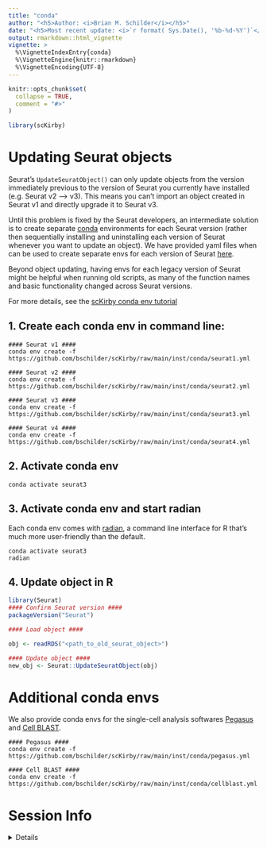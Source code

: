 ```yaml
---
title: "conda"
author: "<h5>Author: <i>Brian M. Schilder</i></h5>"  
date: "<h5>Most recent update: <i>`r format( Sys.Date(), '%b-%d-%Y')`</i></h5>" 
output: rmarkdown::html_vignette
vignette: >
  %\VignetteIndexEntry{conda}
  %\VignetteEngine{knitr::rmarkdown}
  %\VignetteEncoding{UTF-8}
---
```


```r
knitr::opts_chunk$set(
  collapse = TRUE,
  comment = "#>"
) 
```

```r
library(scKirby)
```

# Updating Seurat objects 
 
Seurat's `UpdateSeuratObject()` can only update objects from the version immediately previous to the version of Seurat you currently have installed (e.g. Seurat v2 --> v3). This means you can't import an object created in Seurat v1 and directly upgrade it to Seurat v3. 

Until this problem is fixed by the Seurat developers, an intermediate solution is to create separate [conda](https://conda.io/projects/conda/en/latest/index.html) environments for each Seurat version (rather then sequentially installing and uninstalling each version of Seurat whenever you want to update an object). We have provided yaml files when can be used to create separate envs for each version of Seurat [here](https://github.com/bschilder/scKirby/tree/main/inst/conda). 

Beyond object updating, having envs for each legacy version of Seurat might be helpful when running old scripts, as many of the function names and basic functionality changed across Seurat versions. 

For more details, see the [scKirby conda env tutorial](https://bschilder.github.io/scKirby/articles/conda.html)

## 1. Create each conda env in command line:  

```
#### Seurat v1 #### 
conda env create -f https://github.com/bschilder/scKirby/raw/main/inst/conda/seurat1.yml

#### Seurat v2 #### 
conda env create -f https://github.com/bschilder/scKirby/raw/main/inst/conda/seurat2.yml

#### Seurat v3 #### 
conda env create -f https://github.com/bschilder/scKirby/raw/main/inst/conda/seurat3.yml

#### Seurat v4 #### 
conda env create -f https://github.com/bschilder/scKirby/raw/main/inst/conda/seurat4.yml
```

## 2. Activate conda env

```
conda activate seurat3
```

## 3. Activate conda env and start radian 

Each conda env comes with [radian](https://github.com/randy3k/radian), a command line interface for R that's much more user-friendly than the default.  

```
conda activate seurat3
radian 
```

## 4. Update object in R

```R
library(Seurat) 
#### Confirm Seurat version ####
packageVersion("Seurat")

#### Load object ####

obj <- readRDS("<path_to_old_seurat_object>")

#### Update object ####
new_obj <- Seurat::UpdateSeuratObject(obj)
```

# Additional conda envs

We also provide conda envs for the single-cell analysis softwares [Pegasus](https://pegasus.readthedocs.io/en/stable/#) and [Cell BLAST](https://github.com/gao-lab/Cell_BLAST).  

```
#### Pegasus #### 
conda env create -f https://github.com/bschilder/scKirby/raw/main/inst/conda/pegasus.yml

#### Cell BLAST #### 
conda env create -f https://github.com/bschilder/scKirby/raw/main/inst/conda/cellblast.yml
```


# Session Info

<details>

```r
utils::sessionInfo()
```

</details>
